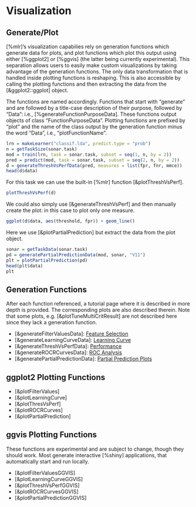 # Visualization

## Generate/Plot

[%mlr]'s visualization capabilies rely on generation functions which generate data for plots, and plot functions which plot this output using either [%ggplot2] or [%ggvis] (the latter being currently experimental). This separation allows users to easily make custom visualizations by taking advantage of the generation functions. The only data transformation that is handled inside plotting functions is reshaping. This is also accessible by calling the plotting functions and then extracting the data from the [&ggplot2::ggplot] object.

The functions are named accordingly. Functions that start with "generate" and are followed by a title-case description of their purpose, followed by "Data": i.e., [%generateFunctionPurposeData]. These functions output objects of class "FunctionPurposeData". Plotting functions are prefixed by "plot" and the name of the class output by the generation function minus the word "Data", i.e., "plotFunctionName".

```r
lrn = makeLearner("classif.lda", predict.type = "prob")
n = getTaskSize(sonar.task)
mod = train(lrn, task = sonar.task, subset = seq(1, n, by = 2))
pred = predict(mod, task = sonar.task, subset = seq(2, n, by = 2))
d = generateThreshVsPerfData(pred, measures = list(fpr, fnr, mmce))
head(d$data)
```

For this task we can use the built-in [%mlr] function [&plotThreshVsPerf].

```r
plotThreshVsPerf(d)
```

We could also simply use [&generateThreshVsPerf] and then manually create the plot: in this case to plot only one measure.

```r
ggplot(d$data, aes(threshold, fpr)) + geom_line()
```

Here we use [&plotPartialPrediction] but extract the data from the plot object.

```r
sonar = getTaskData(sonar.task)
pd = generatePartialPredictionData(mod, sonar, "V11")
plt = plotPartialPrediction(pd)
head(plt$data)
plt
```

## Generation Functions

After each function referenced, a tutorial page where it is described in more depth is provided. The corresponding plots are also described therein. Note that some plots, e.g. [&plotTuneMultiCritResult] are not described here since they lack a generation function.

 - [&generateFilterValuesData]: [Feature Selection](feature_selection.md)
 - [&generateLearningCurveData]: [Learning Curve](learning_curve.md)
 - [&generateThreshVsPerfData]: [Performance](performance.md)
 - [&generateROCRCurvesData]: [ROC Analysis](roc_analysis.md)
 - [&generatePartialPredictionData]: [Partial Prediction Plots](partial_prediction.md)

## ggplot2 Plotting Functions

 - [&plotFilterValues]
 - [&plotLearningCurve]
 - [&plotThresVsPerf]
 - [&plotROCRCurves]
 - [&plotPartialPrediction]

## ggvis Plotting Functions

These functions are experimental and are subject to change, though they should work. Most generate interactive [%shiny] applications, that automatically start and run locally.

 - [&plotFilterValuesGGVIS]
 - [&plotLearningCurveGGVIS]
 - [&plotThreshVsPerfGGVIS]
 - [&plotROCRCurvesGGVIS]
 - [&plotPartialPredictionGGVIS]
